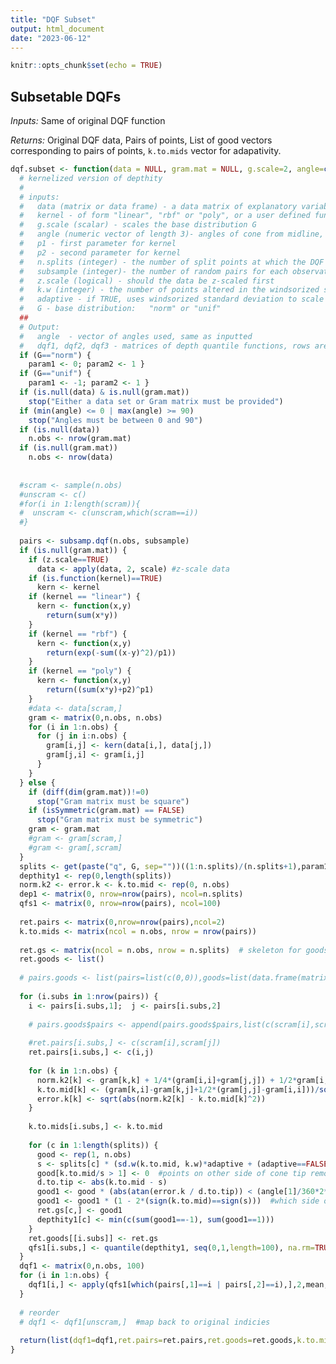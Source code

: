 ```yaml
---
title: "DQF Subset"
output: html_document
date: "2023-06-12"
---
```


```r
knitr::opts_chunk$set(echo = TRUE)
```


## Subsetable DQFs

*Inputs:* Same of original DQF function

*Returns:* Original DQF data, Pairs of points, List of good vectors corresponding to pairs of points, `k.to.mids` vector for adapativity.

```r
dqf.subset <- function(data = NULL, gram.mat = NULL, g.scale=2, angle=c(45), kernel="linear", p1=1, p2=0, n.splits=100, subsample=50, z.scale=TRUE, k.w=3, adaptive=TRUE, G="norm") {
  # kernelized version of depthity
  # 
  # inputs: 
  #   data (matrix or data frame) - a data matrix of explanatory variables
  #   kernel - of form "linear", "rbf" or "poly", or a user defined function 
  #   g.scale (scalar) - scales the base distribution G
  #   angle (numeric vector of length 3)- angles of cone from midline, must live between 0 and 90
  #   p1 - first parameter for kernel
  #   p2 - second parameter for kernel
  #   n.splits (integer) - the number of split points at which the DQF is computed
  #   subsample (integer)- the number of random pairs for each observation
  #   z.scale (logical) - should the data be z-scaled first
  #   k.w (integer) - the number of points altered in the windsorized standard deviation
  #   adaptive - if TRUE, uses windsorized standard deviation to scale base distribution
  #   G - base distribution:   "norm" or "unif"
  ##
  # Output:
  #   angle  - vector of angles used, same as inputted
  #   dqf1, dqf2, dqf3 - matrices of depth quantile functions, rows are observations
  if (G=="norm") {
    param1 <- 0; param2 <- 1 }
  if (G=="unif") {
    param1 <- -1; param2 <- 1 }
  if (is.null(data) & is.null(gram.mat)) 
    stop("Either a data set or Gram matrix must be provided")
  if (min(angle) <= 0 | max(angle) >= 90) 
    stop("Angles must be between 0 and 90")
  if (is.null(data))
    n.obs <- nrow(gram.mat)
  if (is.null(gram.mat))
    n.obs <- nrow(data)
  
  
  #scram <- sample(n.obs)
  #unscram <- c()
  #for(i in 1:length(scram)){
  #  unscram <- c(unscram,which(scram==i))
  #}
  
  pairs <- subsamp.dqf(n.obs, subsample)
  if (is.null(gram.mat)) {  
    if (z.scale==TRUE)
      data <- apply(data, 2, scale) #z-scale data
    if (is.function(kernel)==TRUE)
      kern <- kernel
    if (kernel == "linear") {
      kern <- function(x,y)
        return(sum(x*y))
    }
    if (kernel == "rbf") {
      kern <- function(x,y)
        return(exp(-sum((x-y)^2)/p1))
    }             
    if (kernel == "poly") {
      kern <- function(x,y)
        return((sum(x*y)+p2)^p1)
    }
    #data <- data[scram,]
    gram <- matrix(0,n.obs, n.obs)
    for (i in 1:n.obs) {
      for (j in i:n.obs) {
        gram[i,j] <- kern(data[i,], data[j,])
        gram[j,i] <- gram[i,j]
      }
    }
  } else {
    if (diff(dim(gram.mat))!=0)
      stop("Gram matrix must be square")
    if (isSymmetric(gram.mat) == FALSE)
      stop("Gram matrix must be symmetric")
    gram <- gram.mat
    #gram <- gram[scram,]
    #gram <- gram[,scram]
  }
  splits <- get(paste("q", G, sep=""))((1:n.splits)/(n.splits+1),param1, param2) * g.scale
  depthity1 <- rep(0,length(splits))
  norm.k2 <- error.k <- k.to.mid <- rep(0, n.obs)
  dep1 <- matrix(0, nrow=nrow(pairs), ncol=n.splits)
  qfs1 <- matrix(0, nrow=nrow(pairs), ncol=100)
  
  ret.pairs <- matrix(0,nrow=nrow(pairs),ncol=2)
  k.to.mids <- matrix(ncol = n.obs, nrow = nrow(pairs))
  
  ret.gs <- matrix(ncol = n.obs, nrow = n.splits)  # skeleton for goods data.frame
  ret.goods <- list()
  
  # pairs.goods <- list(pairs=list(c(0,0)),goods=list(data.frame(matrix(ncol = n.obs, nrow = 100)))) # create list of pairs and their corresponding 100 (num.splits) good vectors
  
  for (i.subs in 1:nrow(pairs)) {
    i <- pairs[i.subs,1];  j <- pairs[i.subs,2]
    
    # pairs.goods$pairs <- append(pairs.goods$pairs,list(c(scram[i],scram[j]))) # record pairs of points (original indices)
    
    #ret.pairs[i.subs,] <- c(scram[i],scram[j])
    ret.pairs[i.subs,] <- c(i,j)
    
    for (k in 1:n.obs) {
      norm.k2[k] <- gram[k,k] + 1/4*(gram[i,i]+gram[j,j]) + 1/2*gram[i,j]-gram[k,i]-gram[k,j]
      k.to.mid[k] <- (gram[k,i]-gram[k,j]+1/2*(gram[j,j]-gram[i,i]))/sqrt(gram[i,i]+gram[j,j]-2*gram[i,j]) # return this
      error.k[k] <- sqrt(abs(norm.k2[k] - k.to.mid[k]^2))
    }
    
    k.to.mids[i.subs,] <- k.to.mid
    
    for (c in 1:length(splits)) {
      good <- rep(1, n.obs)
      s <- splits[c] * (sd.w(k.to.mid, k.w)*adaptive + (adaptive==FALSE)) 
      good[k.to.mid/s > 1] <- 0  #points on other side of cone tip removed
      d.to.tip <- abs(k.to.mid - s)
      good1 <- good * (abs(atan(error.k / d.to.tip)) < (angle[1]/360*2*pi))  #points outside of cone removed
      good1 <- good1 * (1 - 2*(sign(k.to.mid)==sign(s)))  #which side of midpoint are they on
      ret.gs[c,] <- good1
      depthity1[c] <- min(c(sum(good1==-1), sum(good1==1)))
    }
    ret.goods[[i.subs]] <- ret.gs
    qfs1[i.subs,] <- quantile(depthity1, seq(0,1,length=100), na.rm=TRUE)
  }
  dqf1 <- matrix(0,n.obs, 100)
  for (i in 1:n.obs) {
    dqf1[i,] <- apply(qfs1[which(pairs[,1]==i | pairs[,2]==i),],2,mean, na.rm=TRUE)
  }
  
  # reorder
  # dqf1 <- dqf1[unscram,]  #map back to original indicies
  
  return(list(dqf1=dqf1,ret.pairs=ret.pairs,ret.goods=ret.goods,k.to.mids=k.to.mids))
}
```





















